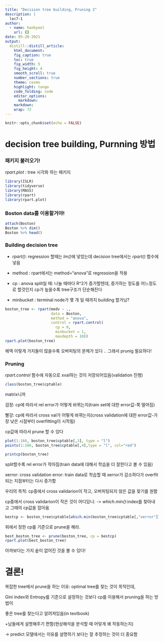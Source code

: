 ```yaml
---
title: "Decision tree building, Pruning 2"
description: |
  lec7-1
author:
  - name: hanbyeol
    url: {}
date: 05-20-2021
output:
  distill::distill_article:
    html_document:
    fig_caption: true
    toc: true
    fig_width: 5
    fig_height: 4
    smooth_scroll: true
    number_sections: true
    theme: cosmo
    highlight: tango
    code_folding: code
    editor_options: 
      markdown: 
    markdown: 
    wrap: 72
---
```



```r
knitr::opts_chunk$set(echo = FALSE)
```

# decision tree building, Purnning 방법

### 패키지 불러오기!

*rpart.plot* : tree 시각화 하는 패키지
  
```r
library(ISLR)
library(tidyverse)
library(MASS)
library(rpart)
library(rpart.plot)
```


### Boston data를 이용할거야!

```r
attach(Boston)
Boston %>% dim()
Boston %>% head()
```


### Building decision tree

  - *rpart()*: regression 할때는 *lm()*에 넣었는데 decision tree에서는 *rpart()* 함수에 넣음

  - method : rpart에서는 method="anova"로 regression을 적용
  
  - cp : anova split일 때: 나눌 때마다 R^2가 증가할텐데, 증가하는 정도를 어느정도로 할것인지 cp가 높을수록 tree구조가 단순해진다
  
  - minbucket : terminal node가 몇 개 일 때까지 building 할거닝?

```r
boston_tree <- rpart(medv ~ .,
                     data = Boston,
                     method = "anova", 
                     control = rpart.control(
                       cp = 0, 
                       minbucket = 1, 
                       maxdepth = 10))
rpart.plot(boston_tree)
```
헤엑 이렇게 가지들이 많을수록 오버피팅의 문제가 있다 .. 그래서 prunig 필요하다!


### Pruning

*rpart.control* 함수에 자동으로 xval하는 것이 저장되어있음(validation 진행)


```r
class(boston_tree$cptable)
```
matrix니까

검정: cp에 따라서 rel error가 어떻게 바뀌는지(train set에 대한 error값-쭉 떨어짐)

빨강: cp에 따라서 cross val가 어떻게 바뀌는지(cross validation에 대한 error값-가장 낮은 시점부터 overfitting이 시작됨)

cp값에 따라서 prune 할 수 있다 

```r
plot(1:166, boston_tree$cptable[,3], type = "l")
points(1:166, boston_tree$cptable[,4],type = "l", col="red")

printcp(boston_tree)
```



split할수록 rel error가 작아짐(train data에 대해서 학습을 더 잘한다고 볼 수 있음)


xerror: cross validation error: train data로 학습할 때 xerror가 감소하다가 overfit되는 지점부터는 다시 증가함


우리의 목적: cp중에서 cross validarion이 작고, 오버피팅되지 않은 값을 찾기를 원함


cp중에서 cross validarion이 작은 것이 어디있니: 
-> *which.min()*:index를 찾아내고 그때의 cp값을 잡아옴

```r
bestcp <- boston_tree$cptable[which.min(boston_tree$cptable[,"xerror"]),"CP"]
```

위에서 정한 cp를 기준으로 prune을 해라.

```r
best_boston_tree <- prune(boston_tree, cp = bestcp)
rpart.plot(best_boston_tree)
```
아까보다는 가지 숱이 없어진 것을 볼 수 있다!


# 결론! 

복잡한 tree에서 prune을 하는 이유: optimal tree를 찾는 것이 목적인데, 

Gini index와 Entropy를 기준으로 설정하는 것보다 cp를 이용해서 pruning을 하는 방법이 

좋은 tree를 찾는다고 알려져있음(in textbook)

+남들에게 설명해주기 편함(현상해석을 분석할 때 어덯게 왜 작동하는지)

-> predict 모델에서는 이유를 설명하기 보다는 잘 추정하는 것이 더 중요함














